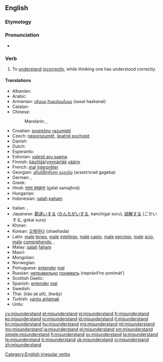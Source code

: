 {{wikipedia|dab=misunderstand}}
==English==

===Etymology===
{{prefix|mis|understand}}

===Pronunciation===
* {{IPA|/mɪs.ʌn.də(ɹ)ˈstænd/}}

===Verb===
{{en-verb|misunderstands|misunderstanding|misunderstood}}

# To [[understand]] [[incorrectly]], while thinking one has understood correctly.

====Translations====
{{trans-top|to understand incorrectly, while thinking one has understood correctly}}
* Albanian: {{t-|sq|keqkuptoj}}
* Arabic: {{t-|ar|اساء الفهم|tr=’asá’a-l-fáhem}}
* Armenian: [[սխալ հասկանալ]] (səxal haskanal)
* Catalan: {{t+|ca|malentendre}}
* Chinese:
*: Mandarin: {{t-|cmn|誤會|sc=Hani}}, {{t-|cmn|误会|tr=wùhuì|sc=Hani}}
* Croatian: [[pogrešno]] [[razumjeti]]
* Czech: [[neporozumět]], [[špatně pochopit]]
* Danish: {{t-|da|misforstå}}
* Dutch: {{t-|nl|misverstaan}}
* Esperanto: {{t-|eo|malinterpreti}}
* Estonian: [[valesti aru saama]]
* Finnish: [[käsittää]]/[[ymmärtää]] [[väärin]]
* French: [[mal]] [[interpréter]]
* Georgian: [[არასწორად გაგება]] (arasts‘orad gageba)
* German: {{t-|de|missverstehen}}, {{t-|de|falsch verstehen}}
* Greek: {{t+|el|παρεξηγώ}}
* Hindi: [[ग़लत समझना]] (<u>g</u>alat samajhnā)
* Hungarian: {{t+|hu|félreért}}
* Indonesian: [[salah]] [[paham]]
{{trans-mid}}
* Italian: {{t-|it|fraintendere}},  {{t-|it|equivocare}}
* Japanese: [[勘違い]]する ([[かんちがい]]する, kanchigai suru), [[誤解]]する (ごかいする, gokai suru)
* Khmer: {{t-|km|យល់ខុស|tr=yʊəl kʰoh|sc=Khmr}}
* Korean: [[오해하다]] (ohaehada)
* Latin: [[male]] [[teneo]], [[male]] [[intellego]], [[male]] [[capio]], [[male]] [[percipio]], [[male]] [[scio]], [[male]] [[comprehendo]], {{t-|la|fallor}}, {{t-|la|fallo}}
* Malay: [[salah]] [[faham]]
* Maori: {{t-|mi|tuakoi}}
* Mongolian: {{t-|mn|буруу ойлгох|tr=buruu oylgoh|sc=Cyrl}}
* Norwegian: {{t+|no|misforstå}}
* Portuguese: [[entender]] [[mal]]
* Russian: [[неправильно]] [[понимать]] (neprávil’no ponimát’)
* Scottish Gaelic: {{t-|gd|mì-bhreithnich}}
* Spanish: [[entender]] [[mal]]
* Swedish: {{t+|sv|missförstå}}
* Thai: {{Thai|[[เข้าใจผิด]]}} (kâo jai pìt), {{Thai|[[เขว]]}} (kwăy)
* Turkish: [[yanlış anlamak]]
* Urdu: {{t-|ur|غلط سمجھنا|tr=<u>g</u>alat samajhnā}}
{{trans-bottom}}

[[Category:English irregular verbs]]

[[cy:misunderstand]]
[[et:misunderstand]]
[[el:misunderstand]]
[[fr:misunderstand]]
[[ko:misunderstand]]
[[io:misunderstand]]
[[id:misunderstand]]
[[it:misunderstand]]
[[kn:misunderstand]]
[[hu:misunderstand]]
[[mg:misunderstand]]
[[ml:misunderstand]]
[[my:misunderstand]]
[[ja:misunderstand]]
[[pl:misunderstand]]
[[sm:misunderstand]]
[[simple:misunderstand]]
[[fi:misunderstand]]
[[sv:misunderstand]]
[[ta:misunderstand]]
[[te:misunderstand]]
[[tr:misunderstand]]
[[uk:misunderstand]]
[[vi:misunderstand]]
[[zh:misunderstand]]